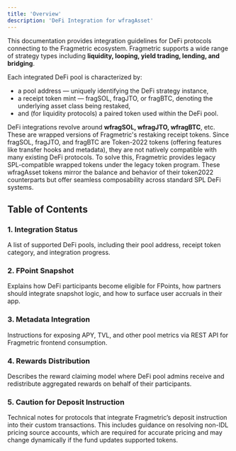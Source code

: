 ```yaml
---
title: 'Overview'
description: 'DeFi Integration for wfragAsset'
---
```


This documentation provides integration guidelines for DeFi protocols connecting to the Fragmetric ecosystem. Fragmetric supports a wide range of strategy types including **liquidity, looping, yield trading, lending, and bridging**.

Each integrated DeFi pool is characterized by:
- a pool address — uniquely identifying the DeFi strategy instance,
- a receipt token mint — fragSOL, fragJTO, or fragBTC, denoting the underlying asset class being restaked,
- and (for liquidity protocols) a paired token used within the DeFi pool.

DeFi integrations revolve around **wfragSOL, wfragJTO, wfragBTC**, etc.
These are wrapped versions of Fragmetric's restaking receipt tokens.
Since fragSOL, fragJTO, and fragBTC are Token-2022 tokens (offering features like transfer hooks and metadata), they are not natively compatible with many existing DeFi protocols.
To solve this, Fragmetric provides legacy SPL-compatible wrapped tokens under the legacy token program. These wfragAsset tokens mirror the balance and behavior of their token2022 counterparts but offer seamless composability across standard SPL DeFi systems.


## Table of Contents
### 1. Integration Status
A list of supported DeFi pools, including their pool address, receipt token category, and integration progress.

### 2. FPoint Snapshot
Explains how DeFi participants become eligible for FPoints, how partners should integrate snapshot logic, and how to surface user accruals in their app.

### 3. Metadata Integration
Instructions for exposing APY, TVL, and other pool metrics via REST API for Fragmetric frontend consumption.

### 4. Rewards Distribution
Describes the reward claiming model where DeFi pool admins receive and redistribute aggregated rewards on behalf of their participants.

### 5. Caution for Deposit Instruction
Technical notes for protocols that integrate Fragmetric’s deposit instruction into their custom transactions. This includes guidance on resolving non-IDL pricing source accounts, which are required for accurate pricing and may change dynamically if the fund updates supported tokens.
